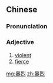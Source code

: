 ==Chinese==
{{zh-forms}}

===Pronunciation===
{{zh-pron
|m=bàoliè
|c=bou6 lit6
|h=pfs=phau-lie̍t
|cat=a
}}

===Adjective===
{{zh-adj}}

# [[violent]]
# [[fierce]]

[[mg:暴烈]]
[[zh:暴烈]]